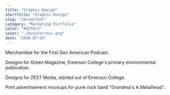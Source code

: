 ```yaml
---
title: "Graphic Design"
shortTitle: "Graphic Design"
slug: "/breakfast"
category: "Marketing Portfolio"
color: "#d2f6c5"
cover: "./monstertour.png"
date: "2020-07-02"
---
```


Merchandise for the First Gen American Podcast.

Designs for Green Magazine, Emerson College's primary environmental publication.

Designs for ZEST Media, started out of Emerson College. 

Print advertisement mockups for punk rock band "Grandma's A Metalhead".



<TREE />



<ORANGE />



<BLUE />



<GMARED />


<GMASPIKES />



<ZEST1 />



<GREENCOVER />


